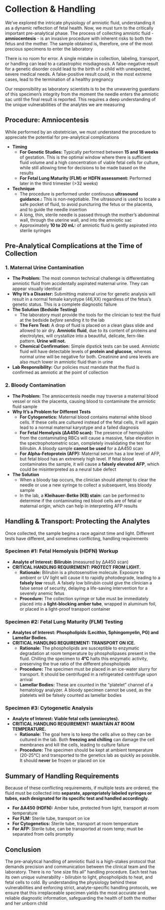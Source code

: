 # Collection & Handling {-}

We've explored the intricate physiology of amniotic fluid, understanding it as a dynamic reflection of fetal health. Now, we must turn to the critically important pre-analytical phase. The process of collecting amniotic fluid - **amniocentesis** - is an invasive procedure with inherent risks to both the fetus and the mother. The sample obtained is, therefore, one of the most precious specimens to enter the laboratory

There is no room for error. A single mistake in collection, labeling, transport, or handling can lead to a catastrophic misdiagnosis. A false-negative result for a genetic disorder could lead to the birth of a child with unexpected, severe medical needs. A false-positive result could, in the most extreme cases, lead to the termination of a healthy pregnancy

Our responsibility as laboratory scientists is to be the unwavering guardians of this specimen's integrity from the moment the needle enters the amniotic sac until the final result is reported. This requires a deep understanding of the unique vulnerabilities of the analytes we are measuring

## **Procedure: Amniocentesis** {-}

While performed by an obstetrician, we must understand the procedure to appreciate the potential for pre-analytical complications

*   **Timing**
    *   **For Genetic Studies:** Typically performed between **15 and 18 weeks** of gestation. This is the optimal window where there is sufficient fluid volume and a high concentration of viable fetal cells for culture, while still allowing time for decisions to be made based on the results
    *   **For Fetal Lung Maturity (FLM) or HDFN assessment:** Performed later in the third trimester (>32 weeks)
*   **Technique**
    *   The procedure is performed under continuous **ultrasound guidance.:** This is non-negotiable. The ultrasound is used to locate a safe pocket of fluid, to avoid puncturing the fetus or the placenta, and to guide the needle insertion
    *   A long, thin, sterile needle is passed through the mother's abdominal wall, through the uterine wall, and into the amniotic sac
    *   Approximately **10 to 20 mL:** of amniotic fluid is gently aspirated into sterile syringes

## **Pre-Analytical Complications at the Time of Collection** {-}

### **1. Maternal Urine Contamination** {-}

*   **The Problem:** The most common technical challenge is differentiating amniotic fluid from accidentally aspirated maternal urine. They can appear visually identical
*   **Why It's a Disaster:** Submitting maternal urine for genetic analysis will result in a normal female karyotype (46,XX) regardless of the fetus's genetic status. This is a complete diagnostic failure
*   **The Solution (Bedside Testing)**
    *   The laboratory must provide the tools for the clinician to test the fluid at the bedside *before* sending it to the lab
    *   **The Fern Test:** A drop of fluid is placed on a clean glass slide and allowed to air dry. **Amniotic fluid**, due to its content of proteins and electrolytes, will crystallize into a beautiful, delicate, fern-like pattern. **Urine will not.**
    *   **Chemical Confirmation:** Simple dipstick tests can be used. Amniotic fluid will have detectable levels of **protein and glucose**, whereas normal urine will be negative for both. Creatinine and urea levels are also much lower in amniotic fluid than in urine
*   **Lab Responsibility:** Our policies must mandate that the fluid is confirmed as amniotic at the point of collection

### **2. Bloody Contamination** {-}

*   **The Problem:** The amniocentesis needle may traverse a maternal blood vessel or nick the placenta, causing blood to contaminate the amniotic fluid sample
*   **Why It's a Problem for Different Tests**
    *   **For Cytogenetics:** Maternal blood contains maternal white blood cells. If these cells are cultured instead of the fetal cells, it will again lead to a normal maternal karyotype and a failed diagnosis
    *   **For Fetal Hemolysis (ΔA450 scan):** The presence of hemoglobin from the contaminating RBCs will cause a massive, false elevation in the spectrophotometric scan, completely invalidating the test for bilirubin. A bloody sample **cannot be used** for a ΔA450 scan
    *   **For Alpha-Fetoprotein (AFP):** Maternal serum has a low level of AFP, but fetal blood has an extremely high level. If fetal blood contaminates the sample, it will cause a **falsely elevated AFP**, which could be misinterpreted as a neural tube defect
*   **The Solution**
    *   When a bloody tap occurs, the clinician should attempt to clear the needle or use a new syringe to collect a subsequent, less bloody sample
    *   In the lab, a **Kleihauer-Betke (KB) stain:** can be performed to determine if the contaminating red blood cells are of fetal or maternal origin, which can help in interpreting AFP results

## **Handling & Transport: Protecting the Analytes** {-}

Once collected, the sample begins a race against time and light. Different tests have different, and sometimes conflicting, handling requirements

### **Specimen #1: Fetal Hemolysis (HDFN) Workup** {-}

*   **Analyte of Interest:** **Bilirubin** (measured by ΔA450 scan)
*   **CRITICAL HANDLING REQUIREMENT: PROTECT FROM LIGHT.**
    *   **Rationale:** Bilirubin is a photosensitive molecule. Exposure to ambient or UV light will cause it to rapidly photodegrade, leading to a **falsely low** result. A falsely low bilirubin could give the clinician a false sense of security, delaying a life-saving intervention for a severely anemic fetus
    *   **Procedure:** The collection syringe or tube must be immediately placed into a **light-blocking amber tube**, wrapped in aluminum foil, or placed in a light-proof transport container

### **Specimen #2: Fetal Lung Maturity (FLM) Testing** {-}

*   **Analytes of Interest:** **Phospholipids (Lecithin, Sphingomyelin, PG) and Lamellar Bodies.**
*   **CRITICAL HANDLING REQUIREMENT: TRANSPORT ON ICE.**
    *   **Rationale:** The phospholipids are susceptible to enzymatic degradation at room temperature by phospholipases present in the fluid. Chilling the specimen to **4°C** halts this enzymatic activity, preserving the true ratio of the different phospholipids
    *   **Procedure:** The specimen must be placed in an ice-water slurry for transport. It should be centrifuged in a refrigerated centrifuge upon arrival
    *   **Lamellar Bodies:** These are counted in the "platelet" channel of a hematology analyzer. A bloody specimen cannot be used, as the platelets will be falsely counted as lamellar bodies

### **Specimen #3: Cytogenetic Analysis** {-}

*   **Analyte of Interest:** **Viable fetal cells (amniocytes).**
*   **CRITICAL HANDLING REQUIREMENT: MAINTAIN AT ROOM TEMPERATURE.**
    *   **Rationale:** The goal here is to keep the cells alive so they can be cultured in the lab. Both **freezing and chilling** can damage the cell membranes and kill the cells, leading to culture failure
    *   **Procedure:** The specimen should be kept at ambient temperature (20-25°C) and transported to the genetics lab as quickly as possible. It should **never** be frozen or placed on ice

## **Summary of Handling Requirements** {-}

Because of these conflicting requirements, if multiple tests are ordered, the fluid must be collected into **separate, appropriately labeled syringes or tubes, each designated for its specific test and handled accordingly.**

*   **For ΔA450 (HDFN):** Amber tube, protected from light, transport at room temperature
*   **For FLM:** Sterile tube, transport on ice
*   **For Cytogenetics:** Sterile tube, transport at room temperature
*   **For AFP:** Sterile tube, can be transported at room temp; must be separated from cells promptly

## **Conclusion** {-}

The pre-analytical handling of amniotic fluid is a high-stakes protocol that demands precision and communication between the clinical team and the laboratory. There is no "one size fits all" handling procedure. Each test has its own unique vulnerability - bilirubin to light, phospholipids to heat, and fetal cells to cold. By understanding the physiology behind these vulnerabilities and enforcing strict, analyte-specific handling protocols, we ensure that this irreplaceable specimen yields the most accurate and reliable diagnostic information, safeguarding the health of both the mother and her unborn child
